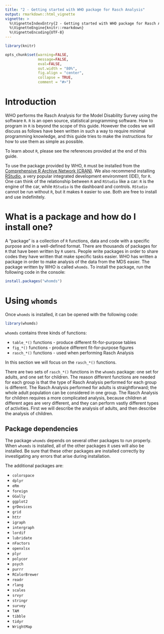 ```yaml
---
title: "2 - Getting started with WHO package for Rasch Analysis"
output: rmarkdown::html_vignette
vignette: >
  %\VignetteIndexEntry{2 - Getting started with WHO package for Rasch Analysis}
  %\VignetteEngine{knitr::rmarkdown}
  %\VignetteEncoding{UTF-8}
---
```


```r
library(knitr)

opts_chunk$set(warning=FALSE, 
               message=FALSE, 
               eval=FALSE, 
               out.width = "80%",
               fig.align = "center",
               collapse = TRUE,
               comment = "#>")

```

# Introduction

WHO performs the Rasch Analysis for the Model Disability Survey using the software `R`. `R` is an open source, statistical programming software. How to program in `R` is beyond the scope of this guide. However the codes we will discuss as follows have been written in such a way to require minimal programming knowledge, and this guide tries to make the instructions for how to use them as simple as possible.

To learn about `R`, please see the references provided at the end of this guide. 

To use the package provided by WHO, `R` must be installed from the [Comprehensive R Archive Network (CRAN)](https://cran.r-project.org). We also recommend installing [RStudio](https://www.rstudio.com/products/rstudio/download/), a very popular integrated development environment (IDE), for `R`. One can think of the relationship between `R` and `RStudio` like a car: `R` is the engine of the car, while `RStudio` is the dashboard and controls. `RStudio` cannot be run without `R`, but it makes `R` easier to use. Both are free to install and use indefinitely.

# What is a package and how do I install one?

A "package" is a collection of `R` functions, data and code with a specific purpose and in a well-defined format. There are thousands of packages for `R` that have been written by `R` users. People write packages in order to share codes they have written that make specific tasks easier. WHO has written a package in order to make analysis of the data from the MDS easier. The package written by WHO is called `whomds`. To install the package, run the following code in the console:

```r
install.packages("whomds")
```


# Using `whomds`

Once `whomds` is installed, it can be opened with the following code:

```r
library(whomds)
```

`whomds` contains three kinds of functions:

* `table_*()` functions - produce different fit-for-purpose tables
* `fig_*()` functions - produce different fit-for-purpose figures
* `rasch_*()` functions - used when performing Rasch Analysis

In this section we will focus on the `rasch_*()` functions.

There are two sets of `rasch_*()` functions in the `whomds` package: one set for adults, and one set for children. The reason different functions are needed for each group is that the type of Rasch Analysis performed for each group is different. The Rasch Analysis performed for adults is straightforward; the whole adult population can be considered in one group. The Rasch Analysis for children requires a more complicated analysis, because children at different ages are very different, and they can perform vastly different types of activities. First we will describe the analysis of adults, and then describe the analysis of children.


## Package dependencies

The package `whomds` depends on several other packages to run properly. When `whomds` is installed, all of the other packages it uses will also be installed. Be sure that these other packages are installed correctly by investigating any errors that arise during installation.

The additional packages are:

* `colorspace`
* `dplyr`
* `eRm`
* `foreign`
* `GGally`
* `ggplot2`
* `grDevices`
* `grid`
* `httr`
* `igraph`
* `intergraph`
* `lordif`
* `lubridate`
* `nFactors`
* `openxlsx`
* `plyr`
* `polycor`
* `psych`
* `purrr`
* `RColorBrewer`
* `readr`
* `rlang`
* `scales`
* `srvyr`
* `stringr`
* `survey` 
* `TAM`
* `tibble`
* `tidyr`
* `WrightMap`